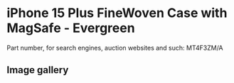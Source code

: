 
# iPhone 15 Plus FineWoven Case with MagSafe - Evergreen

Part number, for search engines, auction websites and such: MT4F3ZM/A

## Image gallery

<div style={{ width: "768px" }}>
  <GalleryComponent
    images={[
      {
        original: "/everysource/MT4F3.png",
        thumbnail: "/everypreview/MT4F3.png",
      },
      {
        original: "/everysource/MT4F3_AV1.png",
        thumbnail: "/everypreview/MT4F3_AV1.png",
      },
      {
        original: "/everysource/MT4F3_AV2.png",
        thumbnail: "/everypreview/MT4F3_AV2.png",
      },
      {
        original: "/everysource/MT4F3_AV3.png",
        thumbnail: "/everypreview/MT4F3_AV3.png",
      },
      {
        original: "/everysource/MT4F3_AV4.png",
        thumbnail: "/everypreview/MT4F3_AV4.png",
      }
    ]}
  />
</div>